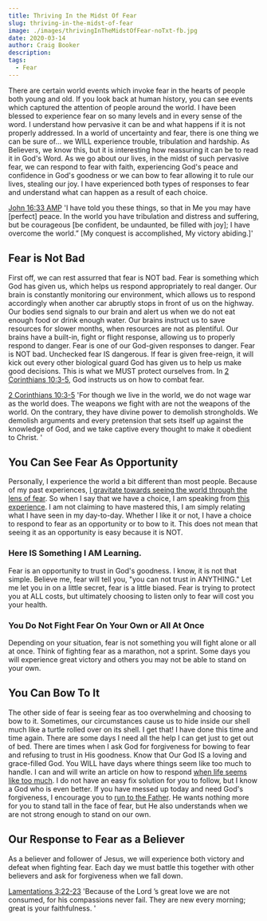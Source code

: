 ```yaml
---
title: Thriving In the Midst Of Fear
slug: thriving-in-the-midst-of-fear
image: ./images/thrivingInTheMidstOfFear-noTxt-fb.jpg
date: 2020-03-14
author: Craig Booker
description:
tags:
  - Fear
---
```


There are certain world events which invoke fear in the hearts of people both young and old. If you look back at human history, you can see events which captured the attention of people around the world. I have been blessed to experience fear on so many levels and in every sense of the word. I understand how pervasive it can be and what happens if it is not properly addressed. In a world of uncertainty and fear, there is one thing we can be sure of... we WILL experience trouble, tribulation and hardship. As Believers, we know this, but it is interesting how reassuring it can be to read it in God's Word. As we go about our lives, in the midst of such pervasive fear, we can respond to fear with faith, experiencing God's peace and confidence in God's goodness or we can bow to fear allowing it to rule our lives, stealing our joy. I have experienced both types of responses to fear and understand what can happen as a result of each choice.

[John 16:33 AMP](https://my.bible.com/bible/1588/JHN.16.33)
'I have told you these things, so that in Me you may have [perfect] peace. In the world you have tribulation and distress and suffering, but be courageous [be confident, be undaunted, be filled with joy]; I have overcome the world.” [My conquest is accomplished, My victory abiding.]'

## Fear is Not Bad

First off, we can rest assurred that fear is NOT bad. Fear is something which God has given us, which helps us respond appropriately to real danger. Our brain is constantly monitoring our environment, which allows us to respond accordingly when another car abruptly stops in front of us on the highway. Our bodies send signals to our brain and alert us when we do not eat enough food or drink enough water. Our brains instruct us to save resources for slower months, when resources are not as plentiful. Our brains have a built-in, fight or flight response, allowing us to properly respond to danger. Fear is one of our God-given responses to danger. Fear is NOT bad. Unchecked fear IS dangerous. If fear is given free-reign, it will kick out every other biological guard God has given us to help us make good decisions. This is what we MUST protect ourselves from. In [2 Corinthians 10:3-5](https://my.bible.com/bible/111/2CO.10.3-5), God instructs us on how to combat fear.

[2 Corinthians 10:3-5](https://my.bible.com/bible/111/2CO.10.3-5)
'For though we live in the world, we do not wage war as the world does. The weapons we fight with are not the weapons of the world. On the contrary, they have divine power to demolish strongholds. We demolish arguments and every pretension that sets itself up against the knowledge of God, and we take captive every thought to make it obedient to Christ. '

## You Can See Fear As Opportunity

Personally, I experience the world a bit different than most people. Because of my past experiences, [I gravitate towards seeing the world through the lens of fear](https://www.craigbooker.com/blog/all-consuming-fear/). So when I say that we have a choice, I am speaking from [this experience](https://www.craigbooker.com/blog/all-consuming-fear/). I am not claiming to have mastered this, I am simply relating what I have seen in my day-to-day. Whether I like it or not, I have a choice to respond to fear as an opportunity or to bow to it. This does not mean that seeing it as an opportunity is easy because it is NOT.

### Here IS Something I AM Learning.

Fear is an opportunity to trust in God's goodness. I know, it is not that simple. Believe me, fear will tell you, "you can not trust in ANYTHING." Let me let you in on a little secret, fear is a little biased. Fear is trying to protect you at ALL costs, but ultimately choosing to listen only to fear will cost you your health.

### You Do Not Fight Fear On Your Own or All At Once

Depending on your situation, fear is not something you will fight alone or all at once. Think of fighting fear as a marathon, not a sprint. Some days you will experience great victory and others you may not be able to stand on your own.

## You Can Bow To It

The other side of fear is seeing fear as too overwhelming and choosing to bow to it. Sometimes, our circumstances cause us to hide inside our shell much like a turtle rolled over on its shell. I get that! I have done this time and time again. There are some days I need all the help I can get just to get out of bed. There are times when I ask God for forgiveness for bowing to fear and refusing to trust in His goodness. Know that Our God IS a loving and grace-filled God. You WILL have days where things seem like too much to handle. I can and will write an article on how to respond [when life seems like too much](https://www.craigbooker.com/blog/when-life-seems-like-too-much/). I do not have an easy fix solution for you to follow, but I know a God who is even better. If you have messed up today and need God's forgiveness, I encourage you to [run to the Father](https://www.craigbooker.com/blog/run-to-the-father/). He wants nothing more for you to stand tall in the face of fear, but He also understands when we are not strong enough to stand on our own.

## Our Response to Fear as a Believer

As a believer and follower of Jesus, we will experience both victory and defeat when fighting fear. Each day we must battle this together with other believers and ask for forgiveness when we fall down.

[Lamentations 3:22-23](https://my.bible.com/bible/111/LAM.3.22-23)
'Because of the Lord ’s great love we are not consumed, for his compassions never fail. They are new every morning; great is your faithfulness. '

